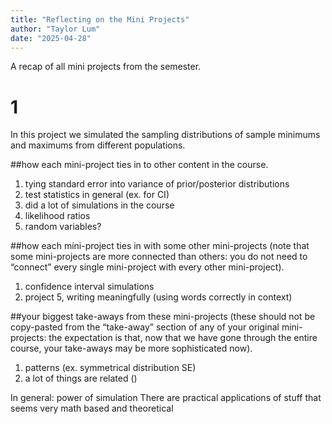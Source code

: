 ```yaml
---
title: "Reflecting on the Mini Projects"
author: "Taylor Lum"
date: "2025-04-28"
---
```


A recap of all mini projects from the semester.

# 1
In this project we simulated the sampling distributions of sample minimums and maximums from different populations.


##how each mini-project ties in to other content in the course.

1. tying standard error into variance of prior/posterior distributions
1. test statistics in general (ex. for CI)
1. did a lot of simulations in the course
2. likelihood ratios
2. random variables?

##how each mini-project ties in with some other mini-projects (note that some mini-projects are more connected than others: you do not need to “connect” every single mini-project with every other mini-project).

1. confidence interval simulations
2. project 5, writing meaningfully (using words correctly in context)



##your biggest take-aways from these mini-projects (these should not be copy-pasted from the “take-away” section of any of your original mini-projects: the expectation is that, now that we have gone through the entire course, your take-aways may be more sophisticated now).

1. patterns (ex. symmetrical distribution SE)
2. a lot of things are related ()

In general: power of simulation
There are practical applications of stuff that seems very math based and theoretical